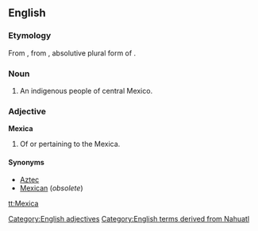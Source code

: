 ==English==

===Etymology===
From {{etyl|es}} {{term|mexica|lang=es}}, from {{etyl|nci}} {{term|mexihcah|mēxihcah|lang=nci}}, absolutive plural form of {{term|mexihcatl|mēxihcatl|lang=nci|Mexica, Aztec}}.

===Noun===
{{en-noun|pl2=Mexica}}

# An indigenous people of central Mexico.

===Adjective===
'''Mexica'''

# Of or pertaining to the Mexica.

====Synonyms====
* [[Aztec]]
* [[Mexican]] (''obsolete'')

[[Category:English adjectives]]
[[Category:English terms derived from Nahuatl]]

[[tt:Mexica]]